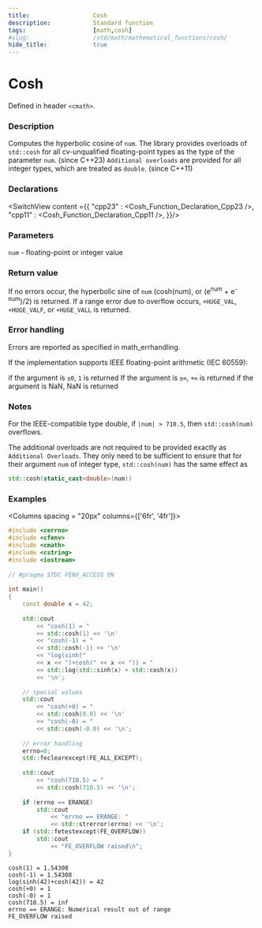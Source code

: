```yaml
---
title:                  Cosh
description:            Standard function
tags:                   [math,cosh]
#slug:                  /std/math/mathematical_functions/cosh/
hide_title:             true
---
```



<!----------------- Codes ---------------------->

# Cosh

Defined in header `<cmath>`.

### Description
Computes the hyperbolic cosine of `num`. The library provides overloads of `std::cosh` for all cv-unqualified floating-point types as the type of the parameter `num`. (since C++23)
`Additional overloads` are provided for all integer types, which are treated as `double`.
(since C++11)


### Declarations

<SwitchView content ={{
    "cpp23" : <Cosh_Function_Declaration_Cpp23 />,
    "cpp11" : <Cosh_Function_Declaration_Cpp11 />,
}}/>


### Parameters

 `num` - floating-point or integer value

### Return value

If no errors occur, the hyperbolic sine of `num` (cosh(num), or (e<sup>num</sup> + e<sup>-num</sup>)/2) is returned.
If a range error due to overflow occurs,  `+HUGE_VAL`,` +HUGE_VALF`, or `+HUGE_VALL` is returned.

### Error handling

Errors are reported as specified in math_errhandling.

If the implementation supports IEEE floating-point arithmetic (IEC 60559):

if the argument is `±0`, `1` is returned
If the argument is `±∞`, `+∞` is returned
if the argument is NaN, NaN is returned


### Notes

For the IEEE-compatible type double, if `|num| > 710.5`, then `std::cosh(num)` overflows.

The additional overloads are not required to be provided exactly as `Additional Overloads`. 
They only need to be sufficient to ensure that for their argument `num` of integer type, `std::cosh(num)` has the same effect as 
```cpp
std::cosh(static_cast<double>(num))
```

### Examples



<Columns spacing = "20px" columns={['6fr', '4fr']}>
<div>

```cpp
#include <cerrno>
#include <cfenv>
#include <cmath>
#include <cstring>
#include <iostream>
 
// #pragma STDC FENV_ACCESS ON
 
int main()
{
    const double x = 42;
 
    std::cout 
        << "cosh(1) = " 
        << std::cosh(1) << '\n'
        << "cosh(-1) = " 
        << std::cosh(-1) << '\n'
        << "log(sinh(" 
        << x << ")+cosh(" << x << ")) = "
        << std::log(std::sinh(x) + std::cosh(x)) 
        << '\n';
 
    // special values
    std::cout 
        << "cosh(+0) = " 
        << std::cosh(0.0) << '\n'
        << "cosh(-0) = " 
        << std::cosh(-0.0) << '\n';
 
    // error handling
    errno=0;
    std::feclearexcept(FE_ALL_EXCEPT);
 
    std::cout 
        << "cosh(710.5) = " 
        << std::cosh(710.5) << '\n';
 
    if (errno == ERANGE)
        std::cout 
            << "errno == ERANGE: " 
            << std::strerror(errno) << '\n';
    if (std::fetestexcept(FE_OVERFLOW))
        std::cout 
            << "FE_OVERFLOW raised\n";
}

```

</div>

<div>

```plaintext title="Possible Result"
cosh(1) = 1.54308
cosh(-1) = 1.54308
log(sinh(42)+cosh(42)) = 42
cosh(+0) = 1
cosh(-0) = 1
cosh(710.5) = inf
errno == ERANGE: Numerical result out of range
FE_OVERFLOW raised
```

</div>
</Columns>
